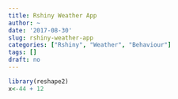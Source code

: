```yaml
---
title: Rshiny Weather App
author: ~
date: '2017-08-30'
slug: rshiny-weather-app
categories: ["Rshiny", "Weather", "Behaviour"]
tags: []
draft: no
---
```


```r
library(reshape2)
x<-44 + 12

```

